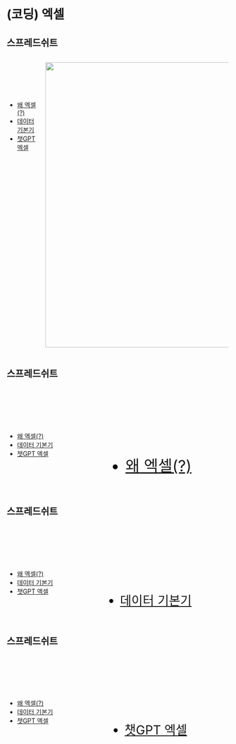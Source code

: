 # (코딩) 엑셀

## 스프레드쉬트 {auto-animate="true"}

::: columns
::: column
::: {style="margin-top: 100px;"}
-   [왜 엑셀(?)](https://r2bit.com/quarto/excel_why.html)
-   [데이터 기본기](https://r2bit.com/quarto/excel_dc.html)
-   [챗GPT 엑셀](https://r2bit.com/quarto/excel_chatGPT.html)
:::
:::

::: column
![](img/ds-xls-data-format-logic.png){width="648"}
:::
:::

## 스프레드쉬트 {auto-animate="true"}

::: columns
::: column
::: {style="margin-top: 100px;"}
-   [왜 엑셀(?)](https://r2bit.com/quarto/excel_why.html)
-   [데이터 기본기](https://r2bit.com/quarto/excel_dc.html)
-   [챗GPT 엑셀](https://r2bit.com/quarto/excel_chatGPT.html)
:::
:::

::: column

::: {style="margin-top: 150px; font-size: 2.5em; color: black;"}
-   [왜 엑셀(?)](https://r2bit.com/quarto/excel_why.html)
:::

:::
:::


## 스프레드쉬트 {auto-animate="true"}

::: columns
::: column
::: {style="margin-top: 100px;"}
-   [왜 엑셀(?)](https://r2bit.com/quarto/excel_why.html)
-   [데이터 기본기](https://r2bit.com/quarto/excel_dc.html)
-   [챗GPT 엑셀](https://r2bit.com/quarto/excel_chatGPT.html)
:::
:::

::: column

::: {style="margin-top: 150px; font-size: 2.0em; color: black;"}
-   [데이터 기본기](https://r2bit.com/quarto/excel_dc.html)
:::

:::
:::

## 스프레드쉬트 {auto-animate="true"}

::: columns
::: column
::: {style="margin-top: 100px;"}
-   [왜 엑셀(?)](https://r2bit.com/quarto/excel_why.html)
-   [데이터 기본기](https://r2bit.com/quarto/excel_dc.html)
-   [챗GPT 엑셀](https://r2bit.com/quarto/excel_chatGPT.html)
:::
:::

::: column

::: {style="margin-top: 150px; font-size: 2.0em; color: black;"}
-   [챗GPT 엑셀](https://r2bit.com/quarto/excel_chatGPT.html)
:::

:::
:::

